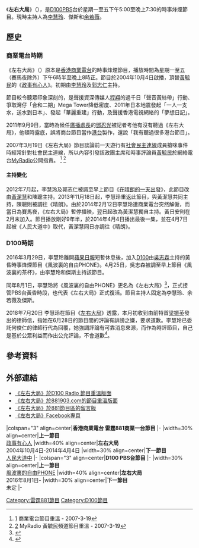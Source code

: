 {{電台節目信息框
|show_name      = 左右大局
|image          =
|imagesize      =
|caption        =
|other_names    = The Tipping Point
|format         =
|runtime        = 2.5小時
|country        = [[File:Flag_of_Hong_Kong.svg|25px]] [[香港|香港]]
|language       = [[粵語|粵語]]
|home_station   = [[香港商業電台|香港商業電台]][[雷霆881|雷霆881]]
|syndicates     =
|television     =
|presenter      = [[黃潔慧|黃潔慧]]、[[黃日安|黃日安]](首任︰[[李慧玲|李慧玲]])
|starring       =
|announcer      =
|creator        =
|writer         =
|director       =
|producer       =
|exec_in_charge =
|exec_producer  =
|narrated       =
|rec_location   = [[香港商業電台|香港商業電台]]
|first_aired    = 2004年10月4日
|last_aired     = 2014年4月4日
|time_from      = 逢[[星期一|星期一]]至[[星期五|五]] 下午6時半
|time_to        = 晚上8時正
|num_series     =
|num_episodes   =
|audio_format   = [[立體聲|立體聲]]
|opentheme      =
|endtheme       =
|website        = [http://www.881903.com/Page/ZH-TW/Pro881_10.aspx 881903 左右大局]
|podcast        =
}}
{{電台節目信息框
|show_name      = 左右大局
|image          =
|imagesize      =
|caption        =
|other_names    = 
|format         =
|runtime        = 2.5小時
|country        = [[File:Flag_of_Hong_Kong.svg|25px]] [[香港|香港]]
|language       = [[粵語|粵語]]
|home_station   = [[D100|D100]] PBS台
|syndicates     =
|television     =
|presenter      = 李慧玲<ref>[https://www.youtube.com/playlist?list=PLm30xDjDCFYVjPEl-sIIGUFK46NssPgMB 李慧玲]</ref>、[[余若薇|余若薇]]、傑斯<ref>[https://www.youtube.com/playlist?list=PLm30xDjDCFYWLgBm85bcd9f5FoJjgWrCM 傑斯]</ref>  [[桑普|桑普]] [[梁國雄|梁國雄]] [[胡穗珊|胡穗珊]] 
|starring       =
|announcer      =
|creator        =
|writer         =
|director       =
|producer       =
|exec_in_charge =
|exec_producer  =
|narrated       =
|rec_location   = [[D100|D100]]
|first_aired    = 2016年8月1日
|last_aired     = 
|time_from      = 逢[[星期一|星期一]]至[[星期五|五]] 下午5:00
|time_to        = 晚上7:30
|num_series     =
|num_episodes   =
|audio_format   = 
|opentheme      =
|endtheme       =
|website        = [http://www.d100.net/category/channel3/左右大局/ 左右大局]
|podcast        = [https://www.youtube.com/playlist?list=PLm30xDjDCFYXbvknbuvMMtlcWixwUTP-C 左右大局]
}}

《'''左右大局'''》（{{lang-en|'''The Tipping Point'''}}），是[[D100|D100]]PBS台於星期一至五下午5:00至晚上7:30的時事烽煙節目。現時主持人為[[李慧玲|李慧玲]]、傑斯和[[余若薇|余若薇]]。

==歷史==

===商業電台時期===
《左右大局》（{{lang-en|'''The Tipping Point'''}}）原本是[[香港商業電台|香港商業電台]]的時事烽煙節目，播放時間為星期一至五（賽馬夜除外）下午6時半至晚上8時正。節目於2004年10月4日啟播，頂替[[黃毓民|黃毓民]]的《[[政事有心人|政事有心人]]》。初期由[[李慧玲|李慧玲]]及[[郭志仁|郭志仁]]主持。

節目較令聽眾印象深刻的，是聲援資深傳媒人[[程翔|程翔]]的過千日「聲音黃絲帶」行動、爭取灣仔「合和二期」Mega Tower降低密度、2011年日本地震發起「一人一支水，送水到日本」、發起「華麗重建」行動，及聲援香港電視網絡的「夢想日記」。

2011年9月9日，當時為候任[[廣播處長|廣播處長]]的[[鄧忍光|鄧忍光]]被記者考他有沒有聽過《左右大局》，他頓時露底，誤將商台節目當作[[香港電台|港台]]製作，還說「我有聽過很多港台節目」。

2007年3月19日《左右大局》節目談論前一天遊行有[[社會民主連線|社會民主連線]]成員搶咪事件時經常針對社會民主連線，所以內容引發該政團主席和時事評論員[[黃毓民|黃毓民]]於網絡電台[[MyRadio|MyRadio]]公開指責。
<ref>[http://www.881903.com/Page/ZH-TW/programsarchive.aspx] {{Wayback|url=http://www.881903.com/Page/ZH-TW/programsarchive.aspx |date=20191017005734 }} 商業電台節目重溫 - 2007-3-19</ref>
<ref>[http://www.myradio.com.hk/] {{Wayback|url=http://www.myradio.com.hk/ |date=20130722145858 }} MyRadio 黃毓民頻道節目重溫 - 2007-3-19</ref>

====主持變化====

2012年7月起，李慧玲及郭志仁被調至早上節目《[[在晴朗的一天出發|在晴朗的一天出發]]》，此節目改由[[黃潔慧|黃潔慧]]和陳聰主持。2013年11月18日起，李慧玲重返此節目，與黃潔慧共同主持，陳聰則被調往《晴朗》。由於2014年2月12日李慧玲遭商業電台突然解僱，而當日為賽馬夜，《左右大局》暫停播映，翌日起改為黃潔慧獨自主持。黃日安則在2月末加入。節目播放剛好9年半，於2014年4月4日播出最後一集，並在4月7日起被《人民大道中》取代，黃潔慧同日亦調往《晴朗》。

===D100時期===

2016年3月29日，李慧玲離開[[蘋果日報_(香港)|蘋果日報]]短暫休息後，加入[[D100|D100]]由[[吳志森|吳志森]]主持的黃昏時事烽煙節目《風波裏的自由PHONE》。4月25日，吳志森被調至早上節目《風波裏的茶杯》，由李慧玲和傑斯主持該節目。

同年8月1日，李慧玲將《風波裏的自由PHONE》更名為《左右大局》<ref>{{Cite web |url=https://www.facebook.com/hammerout.hk/posts/1107829282617869 |title=李慧玲於2016年8月2日的Facebook更新 |access-date=2016年8月13日 |archive-date=2020年12月10日 |archive-url=https://web.archive.org/web/20201210004938/https://www.facebook.com/hammerout.hk/posts/1107829282617869 }}</ref>，正式接管PBS台黃昏時段，也代表《左右大局》正式復活。節目主持人固定為李慧玲、余若薇及傑斯。

2018年7月20日 李慧玲在節目《[[左右大局|左右大局]]》透露，本月初收到由前特首[[梁振英|梁振英]]發出的律師信，指她在6月28日的節目間的評論有誹謗之嫌，要求道歉。李慧玲已委託何俊仁的律師行代為回覆，她強調評論有可靠消息來源，而作為時評節目，自己是基於公眾利益而作出公允評論，不會道歉<ref>{{Cite web |url=https://www.youtube.com/watch?v=EzptelTC6lg&index=2&list=PLm30xDjDCFYWLgBm85bcd9f5FoJjgWrCM&t=0s |title=梁振英發律師信俾李慧玲，嚇李慧玲「刑事誹謗要坐監」(左右大局 D100) |access-date=2018-07-21 |archive-date=2021-11-23 |archive-url=https://web.archive.org/web/20211123124857/https://www.youtube.com/watch?v=EzptelTC6lg&index=2&list=PLm30xDjDCFYWLgBm85bcd9f5FoJjgWrCM&t=0s }}</ref>。

==參考資料==
{{Reflist}}
==外部連結==
* [https://www.youtube.com/playlist?list=PLm30xDjDCFYUoMO-c4S6Jk_V4vYaG6j2q 《左右大局》於D100 Radio 節目重溫版面] {{Wayback|url=https://www.youtube.com/playlist?list=PLm30xDjDCFYUoMO-c4S6Jk_V4vYaG6j2q |date=20190924220625 }}
* [http://www.881903.com/Page/ZH-TW/Pro881_10.aspx 《左右大局》於881903.com的節目重溫版面] {{Wayback|url=http://www.881903.com/Page/ZH-TW/Pro881_10.aspx |date=20100208215248 }}
* [https://web.archive.org/web/20131030024439/http://program.881903.com/Group/Index/3f0f2b02-596c-4f25-b3b6-17b038fa47c9 《左右大局》於881節目區的留言版]
* [http://www.facebook.com/881leftright 《左右大局》Facebook專頁] {{Wayback|url=http://www.facebook.com/881leftright |date=20191231192200 }}
{{start box}}
|colspan="3" align=center|'''香港商業電台 雷霆881商業一台節目'''
|-
|width=30% align=center|'''上一節目'''<br />[[政事有心人|政事有心人]]
|width=40% align=center|'''左右大局'''<br />2004年10月4日-2014年4月4日
|width=30% align=center|'''下一節目'''<br />[[人民大道中|人民大道中]]
|-
{{end box}}
{{start box}}
{{Prog-before|[[新聞專輯|傍晚新聞專輯]]}}
{{s-title|[[香港商業電台|雷霆881商業-{一台}-節目]]|星期一至星期五<br>下午6時半至晚上8時正}}
{{Prog-after|[[杏林茶|杏林茶]]}}
{{end box}}
{{start box}}
|colspan="3" align=center|'''D100 PBS台節目'''
|-
|width=30% align=center|'''上一節目'''<br />[[風波裏的自由PHONE|風波裏的自由PHONE]]
|width=40% align=center|'''左右大局'''<br />2016年8月1日-
|width=30% align=center|'''下一節目'''<br />未定
|-
{{end box}}
{{start box}}
{{Prog-before|[[恩典時刻|恩典時刻]]}}
{{s-title|[[D100|D100 PBS台節目]]|星期一至星期五<br>下午5時正至晚上8時正}}
{{Prog-after|星期一: [[毛范本土|毛-{范}-本土]]<br />星期二: [[學運連線|學運連線]]<br />星期三: [[有傘友聚|有傘友聚]]<br />星期四: [[長Q直進|長Q直進]]<br />星期五: [[民間約章|民間約章]]}}
{{end box}}

[[Category:雷霆881節目|Category:雷霆881節目]]
[[Category:D100節目|Category:D100節目]]
